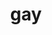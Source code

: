 ---
title: gay
description: "xxxx"
img: "/images/WhyAreYouGay.png"
mouth: "/images/whyAreYouGayMouth.png"
audio: [/sounds/why-are-you-gay.mp3, /sounds/you-are-gay.mp3]
category: [meeting, testing]
---
